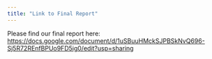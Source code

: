 ```yaml
---
title: "Link to Final Report"
---
```


Please find our final report here: <https://docs.google.com/document/d/1uSBuuHMckSJPBSkNvQ696-Sj5R72REnfBPUo9FD5ig0/edit?usp=sharing>
